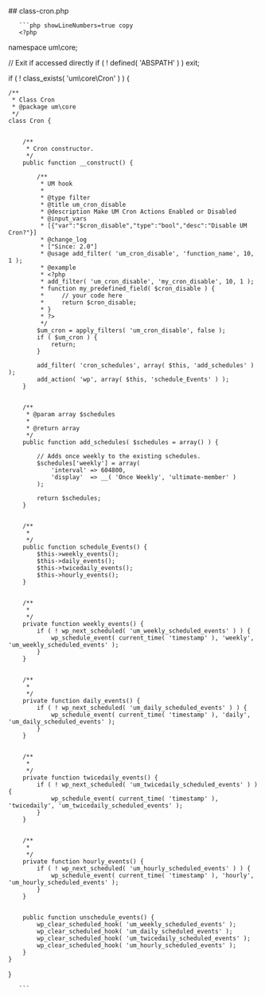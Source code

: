 

<div class="phpdocumentor-element -file">
    ## class-cron.php

        

    
       ```php showLineNumbers=true copy
       <?php
namespace um\core;

// Exit if accessed directly
if ( ! defined( 'ABSPATH' ) ) exit;

if ( ! class_exists( 'um\core\Cron' ) ) {


	/**
	 * Class Cron
	 * @package um\core
	 */
	class Cron {


		/**
		 * Cron constructor.
		 */
		public function __construct() {

			/**
			 * UM hook
			 *
			 * @type filter
			 * @title um_cron_disable
			 * @description Make UM Cron Actions Enabled or Disabled
			 * @input_vars
			 * [{"var":"$cron_disable","type":"bool","desc":"Disable UM Cron?"}]
			 * @change_log
			 * ["Since: 2.0"]
			 * @usage add_filter( 'um_cron_disable', 'function_name', 10, 1 );
			 * @example
			 * <?php
			 * add_filter( 'um_cron_disable', 'my_cron_disable', 10, 1 );
			 * function my_predefined_field( $cron_disable ) {
			 *     // your code here
			 *     return $cron_disable;
			 * }
			 * ?>
			 */
			$um_cron = apply_filters( 'um_cron_disable', false );
			if ( $um_cron ) {
				return;
			}
            
			add_filter( 'cron_schedules', array( $this, 'add_schedules' ) );
			add_action( 'wp', array( $this, 'schedule_Events' ) );
		}


		/**
		 * @param array $schedules
		 *
		 * @return array
		 */
		public function add_schedules( $schedules = array() ) {

			// Adds once weekly to the existing schedules.
			$schedules['weekly'] = array(
				'interval' => 604800,
				'display'  => __( 'Once Weekly', 'ultimate-member' )
			);

			return $schedules;
		}


		/**
		 *
		 */
		public function schedule_Events() {
			$this->weekly_events();
			$this->daily_events();
			$this->twicedaily_events();
			$this->hourly_events();
		}


		/**
		 *
		 */
		private function weekly_events() {
			if ( ! wp_next_scheduled( 'um_weekly_scheduled_events' ) ) {
				wp_schedule_event( current_time( 'timestamp' ), 'weekly', 'um_weekly_scheduled_events' );
			}
		}


		/**
		 *
		 */
		private function daily_events() {
			if ( ! wp_next_scheduled( 'um_daily_scheduled_events' ) ) {
				wp_schedule_event( current_time( 'timestamp' ), 'daily', 'um_daily_scheduled_events' );
			}
		}


		/**
		 *
		 */
		private function twicedaily_events() {
			if ( ! wp_next_scheduled( 'um_twicedaily_scheduled_events' ) ) {
				wp_schedule_event( current_time( 'timestamp' ), 'twicedaily', 'um_twicedaily_scheduled_events' );
			}
		}


		/**
		 *
		 */
		private function hourly_events() {
			if ( ! wp_next_scheduled( 'um_hourly_scheduled_events' ) ) {
				wp_schedule_event( current_time( 'timestamp' ), 'hourly', 'um_hourly_scheduled_events' );
			}
		}


		public function unschedule_events() {
			wp_clear_scheduled_hook( 'um_weekly_scheduled_events' );
			wp_clear_scheduled_hook( 'um_daily_scheduled_events' );
			wp_clear_scheduled_hook( 'um_twicedaily_scheduled_events' );
			wp_clear_scheduled_hook( 'um_hourly_scheduled_events' );
		}
	}
}

       ```
</div>
